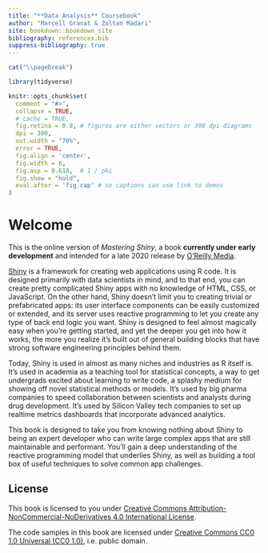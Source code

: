 ```yaml
---
title: "**Data Analysis** Coursebook"
author: "Marcell Granat & Zoltan Madari"
site: bookdown::bookdown_site
bibliography: references.bib
suppress-bibliography: true
---
```


```r
cat("\\pagebreak")
```


```r
library(tidyverse)

knitr::opts_chunk$set(
  comment = "#>",
  collapse = TRUE,
  # cache = TRUE,
  fig.retina = 0.8, # figures are either vectors or 300 dpi diagrams
  dpi = 300,
  out.width = "70%",
  error = TRUE,
  fig.align = 'center',
  fig.width = 6,
  fig.asp = 0.618,  # 1 / phi
  fig.show = "hold",
  eval.after = 'fig.cap' # so captions can use link to demos
)

```


# Welcome {.unnumbered}

This is the online version of *Mastering Shiny*, a book **currently under early development** and intended for a late 2020 release by [O'Reilly Media](https://www.oreilly.com/).

[Shiny](https://shiny.rstudio.com/) is a framework for creating web applications using R code.
It is designed primarily with data scientists in mind, and to that end, you can create pretty complicated Shiny apps with no knowledge of HTML, CSS, or JavaScript.
On the other hand, Shiny doesn't limit you to creating trivial or prefabricated apps: its user interface components can be easily customized or extended, and its server uses reactive programming to let you create any type of back end logic you want.
Shiny is designed to feel almost magically easy when you're getting started, and yet the deeper you get into how it works, the more you realize it's built out of general building blocks that have strong software engineering principles behind them.

Today, Shiny is used in almost as many niches and industries as R itself is.
It's used in academia as a teaching tool for statistical concepts, a way to get undergrads excited about learning to write code, a splashy medium for showing off novel statistical methods or models.
It's used by big pharma companies to speed collaboration between scientists and analysts during drug development.
It's used by Silicon Valley tech companies to set up realtime metrics dashboards that incorporate advanced analytics.

This book is designed to take you from knowing nothing about Shiny to being an expert developer who can write large complex apps that are still maintainable and performant.
You'll gain a deep understanding of the reactive programming model that underlies Shiny, as well as building a tool box of useful techniques to solve common app challenges.

## License {.unnumbered}

This book is licensed to you under [Creative Commons Attribution-NonCommercial-NoDerivatives 4.0 International License](http://creativecommons.org/licenses/by-nc-nd/4.0/).

The code samples in this book are licensed under [Creative Commons CC0 1.0 Universal (CC0 1.0)](https://creativecommons.org/publicdomain/zero/1.0/), i.e. public domain.
